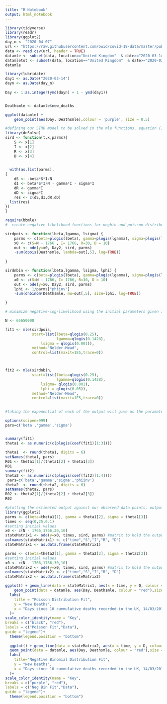 ```yaml
---
title: "R Notebook"
output: html_notebook
---
```

```r
library(tidyverse)
library(readr)
library(ggplot2)
day_n <- "2020-04-07"
url <- "https://raw.githubusercontent.com/owid/covid-19-data/master/public/data/owid-covid-data.csv"
data <- read.csv(url, header = TRUE)
datamle <- subset(data, location=="United Kingdom"  & date>="2020-03-14" & date<=day_n, select = -c(iso_code, continent, stringency_index, population_density:life_expectancy, new_tests:tests_units)) #display only relavent columns and the UK data only. Starting date when 10 cumulative deaths have been recorded and the end date is 2 weeks past the start of the UK lockdown to allow for any delays between redcuded transmission having an effect on mortality.
datamletot <- subset(data, location=="United Kingdom"  & date>="2020-03-14" & date<="2020-04-07", select = -c(iso_code, continent, stringency_index, population_density:life_expectancy, new_tests:tests_units))
datamle

library(lubridate)
day1 <- as.Date("2020-03-14")
dayn <- as.Date(day_n)
 
Day <- 1:as.integer(ymd(dayn) + 1 - ymd(day1))


Deathsmle <- datamle$new_deaths

ggplot(datamle) +
    geom_point(aes(Day, Deathsmle),colour = 'purple', size = 0.5) 
```

```r
#defining our SIRD model to be solved in the mle functions, equation ()
library(deSolve)
sird <- function(t,x,parms){
    S <- x[1]
    I <- x[2]
    R <- x[3]
    D <- x[4]

    
  with(as.list(parms),
{
    dS <- -beta*S*I/N
    dI <- beta*S*I/N - gamma*I - sigma*I
    dR <- gamma*I
    dD <- sigma*I
    res <- c(dS,dI,dR,dD)
  list(res)
})
}
```

```r

require(bbmle)
#  create negative likelihood functions for negbin and poisson distributions. The poisson distribution is given in equation () and the negatuve binomial function in given in equation ().

sirdpois <- function(lbeta,lgamma, lsigma) {
    parms <- c(beta=plogis(lbeta), gamma=plogis(lgamma), sigma=plogis(lsigma))
    x0 <- c(S=N - 1766 , I= 1766, R=30, D = 10)
    out <- ode(y=x0, Day2, sird, parms)
    -sum(dpois(Deathsmle, lambda=out[,5], log=TRUE))
 
}

sirdnbin <- function(lbeta,lgamma, lsigma, lphi) {
    parms <- c(beta=plogis(lbeta), gamma=plogis(lgamma), sigma=plogis(lsigma), phiinv = plogis(1/lphi))
    x0 <- c(S=N - 1766, I= 1766, R=30, D = 10)
    out <- ode(y=x0, Day2, sird, parms)
    lphi <- 1/parms["phiinv"]
    -sum(dnbinom(Deathsmle, mu=out[,5], size=lphi, log=TRUE))

}

# minimize negative-log-likelihood using the initial parameters given in Table () in report

N <- 66650000

fit1 <- mle(sirdpois,
            start=list(lbeta=qlogis(0.25),
                       lgamma=qlogis(0.1428),
                lsigma = qlogis(0.001)),
            method="Nelder-Mead",
            control=list(maxit=1E5,trace=0))



fit2 <- mle(sirdnbin,
            start=list(lbeta=qlogis(0.25),
                       lgamma=qlogis(0.1428),
                lsigma= qlogis(0.001),
                lphi = qlogis(0.05)),
            method="Nelder-Mead",
            control=list(maxit=1E5,trace=0))

           
#taking the exponential of each of the output will give us the paramater estimate we need from each distribution. Using these paramater estimates, we use eqaution () to calculate the R0 number.

options(scipen=999)
pars=c('beta','gamma','sigma')


summary(fit1)
theta1 <- as.numeric(c(plogis(coef(fit1)[1:3])))
                  
theta1  <- round(theta1, digits = 6)
setNames(theta1, pars)
R01 <- theta1[1]/(theta1[2] + theta1[3])
R01
summary(fit2)
theta2 <- as.numeric(c(plogis(coef(fit2)[1:4])))
 pars=c('beta','gamma','sigma','phiinv')                
theta2  <- round(theta2, digits = 6)
setNames(theta2, pars)
R02 <- theta2[1]/(theta2[2] + theta2[3])
R02

```
```r
#plotting the estimated output against our observed data points, output shown in figures () and () in report.
library(ggplot2)
parms <- c(beta=theta1[1], gamma = theta1[2], sigma = theta1[3])
times <- seq(0,25,0.1)
#setting initial values
x0 <- c(N - 1766,1766,30,10)
stateMatrix1 <- ode(y=x0, times, sird, parms) #matrix to hold the output
colnames(stateMatrix1) <- c("time","S","I","R", "D")
stateMatrix1 <- as.data.frame(stateMatrix1)

parms <- c(beta=theta2[1], gamma = theta2[2], sigma = theta2[3])
#setting initial values
x0 <- c(N - 1766,1766,30,10)
stateMatrix2 <- ode(y=x0, times, sird, parms) #matrix to hold the output
colnames(stateMatrix2) <- c("time","S","I","R", "D")
stateMatrix2 <- as.data.frame(stateMatrix2)

ggplot() + geom_line(data = stateMatrix1, aes(x = time, y = D, colour = "black"),linetype = 2) +
    geom_point(data = datamle, aes(Day, Deathsmle, colour = "red"),size = 0.75) +
  labs(
    title = "Poisson Distribution Fit",
    y = "New Deaths",
    x = "Days since 10 cummulative deaths recorded in the UK, 14/03/20"
  )+
scale_color_identity(name = "Key",
breaks = c("black", "red"),
labels = c("Poisson Fit","Data"),
guide = "legend")+
  theme(legend.position = "bottom")
  
  ggplot() + geom_line(data = stateMatrix2, aes(x = time, y = D, colour = "purple"),linetype = 2)+
  geom_point(data = datamle, aes(Day, Deathsmle, colour = "red"),size = 0.75) +
  labs(
    title="Negative Binomial Distribution Fit",
    y = "New Deaths",
    x = "Days since 10 cummulative deaths recorded in the UK, 14/03/20"
  )+
scale_color_identity(name = "Key",
breaks = c("purple", "red"),
labels = c("Neg Bin Fit","Data"),
guide = "legend")+
  theme(legend.position = "bottom")
```
